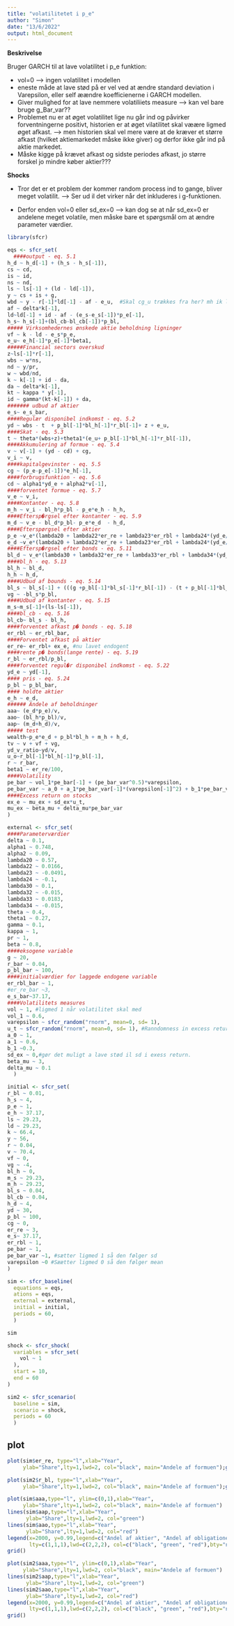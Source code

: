 ```yaml
---
title: "volatilitetet i p_e"
author: "Simon"
date: "13/6/2022"
output: html_document
---
```


**Beskrivelse**

Bruger GARCH til at lave volatilitet i p_e funktion:

- vol=0 --> ingen volatilitet i modellen 
- eneste måde at lave stød på er vel ved at ændre standard deviation i Varepsilon, eller self æændre koefficienerne i GARCH modellen. 
- Giver mulighed for at lave nemmere volatiliiets measure --> kan vel bare bruge g_Bar_var??
- Problemet nu er at øget volatilitet lige nu går ind og påvirker forventningerne positivt, historien er at øget vilatilitet skal væære ligmed øget afkast. --> men historien skal vel mere være at de kræver et større afkast (hvilket aktiemarkedet måske ikke giver) og derfor ikke går ind på aktie markedet.
- Måske kigge på krævet afkast og sidste periodes afkast, jo større forskel jo mindre køber aktier???

**Shocks**

- Tror det er et problem der kommer random process ind to gange, bliver meget volatilit. --> Ser ud il det virker når det inkluderes i g-funktionen. 

- Derfor enden vol=0 eller sd_ex=0 --> kan dog se at når sd_ex=0 er andelene meget volatile, men måske bare et spørgsmål om at ændre parameter værdier.

```r
library(sfcr)
```

```r
eqs <- sfcr_set(
  ####output - eq. 5.1
h_d ~ h_d[-1] + (h_s - h_s[-1]), 
cs ~ cd,
is ~ id,
ns ~ nd,
ls ~ ls[-1] + (ld - ld[-1]), 
y ~ cs + is + g,
wbd ~ y - r[-1]*ld[-1] - af - e_u,  #Skal cg_u trækkes fra her? mh ik ligmed ms så? Hvad hedder historien så?
af ~ delta*k[-1],
ld~ld[-1] + id - af - (e_s-e_s[-1])*p_e[-1], 
h_s~ h_s[-1]+(bl_cb-bl_cb[-1])*p_bl, 
##### Virksomhedernes ønskede aktie beholdning ligninger 
vf ~ k - ld - e_s*p_e,   
e_u~ e_h[-1]*p_e[-1]*beta1,  
#####Financial sectors overskud 
z~ls[-1]*r[-1], 
wbs ~ w*ns, 
nd ~ y/pr, 
w ~ wbd/nd, 
k ~ k[-1] + id - da, 
da ~ delta*k[-1],
kt ~ kappa * y[-1],
id ~ gamma*(kt-k[-1]) + da,
####### udbud af aktier
e_s~ e_s_bar, 
####Regulær disponibel indkomst - eq. 5.2
yd ~ wbs - t  + p_bl[-1]*bl_h[-1]*r_bl[-1]+ z + e_u,   
####Skat - eq. 5.3 
t ~ theta*(wbs+z)+theta1*(e_u+ p_bl[-1]*bl_h[-1]*r_bl[-1]), 
####Akkumulering af formue - eq. 5.4
v ~ v[-1] + (yd - cd) + cg,  
v_i ~ v,
####kapitalgevinster - eq. 5.5
cg ~ (p_e-p_e[-1])*e_h[-1], 
####forbrugsfunktion - eq. 5.6
cd ~ alpha1*yd_e + alpha2*v[-1],
####forventet formue - eq. 5.7
v_e ~ v_i, 
####Kontanter - eq. 5.8
m_h ~ v_i - bl_h*p_bl - p_e*e_h - h_h,   
####Eftersp�rgsel efter kontanter - eq. 5.9
m_d ~ v_e - bl_d*p_bl- p_e*e_d  - h_d,
####Efterspørgsel efter aktier
p_e ~v_e*(lambda20 + lambda22*er_re + lambda23*er_rbl + lambda24*(yd_e/v_e))/e_s+ vol*pe_bar, # Tilføjet sidste led for at skabe volatilitet.  
e_d ~v_e*(lambda20 + lambda22*er_re + lambda23*er_rbl + lambda24*(yd_e/v_e))/p_e, 
####Eftersp�rgsel efter bonds - eq. 5.11
bl_d ~ v_e*(lambda30 + lambda32*er_re + lambda33*er_rbl + lambda34*(yd_e/v_e))/p_bl,
####bl_h - eq. 5.13
bl_h ~ bl_d,
h_h ~ h_d,
####Udbud af bounds - eq. 5.14
bl_s ~ bl_s[-1] + (((g +p_bl[-1]*bl_s[-1]*r_bl[-1]) - (t + p_bl[-1]*bl_cb[-1]*r_bl[-1]))/p_bl),
vg ~ -bl_s*p_bl,
####Udbud af kontanter - eq. 5.15
m_s~m_s[-1]+(ls-ls[-1]),
####bl_cb - eq. 5.16
bl_cb~ bl_s - bl_h, 
####forventet afkast p� bonds - eq. 5.18
er_rbl ~ er_rbl_bar,
####Forventet afkast på aktier 
er_re~ er_rbl+ ex_e, #nu lavet endogent
####rente p� bonds(lange rente) - eq. 5.19
r_bl ~ er_rbl/p_bl, 
####forventet regul�r disponibel indkomst - eq. 5.22
yd_e ~ yd[-1],
#### pris - eq. 5.24
p_bl ~ p_bl_bar,
#### holdte aktier
e_h ~ e_d,
###### Andele af beholdninger
aaa~ (e_d*p_e)/v,
aao~ (bl_h*p_bl)/v,
aap~ (m_d+h_d)/v,
##### test
wealth~p_e*e_d + p_bl*bl_h + m_h + h_d,
tv ~ v + vf + vg,
yd_v_ratio~yd/v,
u_o~r_bl[-1]*bl_h[-1]*p_bl[-1],
r ~ r_bar,
beta1 ~ er_re/100,
####Volatility
pe_bar ~ vol_1*pe_bar[-1] + (pe_bar_var^0.5)*varepsilon,
pe_bar_var ~ a_0 + a_1*pe_bar_var[-1]*(varepsilon[-1]^2) + b_1*pe_bar_var[-1], #Brugt ligning fra kilde
####Excess return on stocks
ex_e ~ mu_ex + sd_ex*u_t,
mu_ex ~ beta_mu + delta_mu*pe_bar_var
)
```

```r
external <- sfcr_set(
####Parameterværdier
delta ~ 0.1,
alpha1 ~ 0.748,
alpha2 ~ 0.09, 
lambda20 ~ 0.57,
lambda22 ~ 0.0166,
lambda23 ~ -0.0491,
lambda24 ~ -0.1, 
lambda30 ~ 0.1, 
lambda32 ~ -0.015,
lambda33 ~ 0.0183,
lambda34 ~ -0.015,
theta ~ 0.4,
theta1 ~ 0.27,
gamma ~ 0.1, 
kappa ~ 1,
pr ~ 1,
beta ~ 0.8,  
####eksogene variable
g ~ 20,
r_bar ~ 0.04, 
p_bl_bar ~ 100,
####initialværdier for laggede endogene variable
er_rbl_bar ~ 1,
#er_re_bar ~3,
e_s_bar~37.17,
####Volatilitets measures
vol ~ 1, #ligmed 1 når volatilitet skal med
vol_1 ~ 0.6,
varepsilon ~ sfcr_random("rnorm", mean=0, sd= 1),
u_t ~ sfcr_random("rnorm", mean=0, sd= 1), #Ranndomness in excess return
a_0 ~ 1,
a_1 ~ 0.6,
b_1 ~0.3,
sd_ex ~ 0,#gør det muligt a lave stød il sd i exess return.
beta_mu ~ 3,
delta_mu ~ 0.1
  )
```


```r
initial <- sfcr_set(
r_bl ~ 0.01,
h_s ~ 4, 
p_e ~ 1,
e_h ~ 37.17,   
ls ~ 29.23,  
ld ~ 29.23,  
k ~ 66.4,
y ~ 56,
r ~ 0.04,
v ~ 70.4,
vf ~ 0,
vg ~ -4,
bl_h ~ 0,
m_s ~ 29.23, 
m_h ~ 29.23, 
bl_s ~ 0.04, 
bl_cb ~ 0.04, 
h_d ~ 4,
yd ~ 30,
p_bl ~ 100,
cg ~ 0,
er_re ~ 3,
e_s~ 37.17,   
er_rbl ~ 1,
pe_bar ~ 1,
pe_bar_var ~1, #sætter ligmed 1 så den følger sd
varepsilon ~0 #Sæætter ligmed 0 så den følger mean
)
```


```r
sim <- sfcr_baseline(
  equations = eqs,
  ations = eqs, 
  external = external,
  initial = initial,
  periods = 60, 
  )
```

```r
sim
```

```r
shock <- sfcr_shock(
  variables = sfcr_set(
    vol ~ 1
  ),
  start = 10,
  end = 60
)
```


```r
sim2 <- sfcr_scenario(
  baseline = sim,
  scenario = shock,
  periods = 60
  )
```


## plot

```r
plot(sim$er_re, type="l",xlab="Year",
     ylab="Share",lty=1,lwd=2, col="black", main="Andele af formuen");grid()
```

```r
plot(sim2$r_bl, type="l",xlab="Year",
     ylab="Share",lty=1,lwd=2, col="black", main="Andele af formuen");grid()
```

```r
plot(sim$aaa,type="l", ylim=c(0,1),xlab="Year",
     ylab="Share",lty=1,lwd=2, col="black", main="Andele af formuen")
lines(sim$aap,type="l",xlab="Year",
      ylab="Share",lty=1,lwd=2, col="green")
lines(sim$aao,type="l",xlab="Year",
      ylab="Share",lty=1,lwd=2, col="red")
legend(x=2000, y=0.99,legend=c("Andel af aktier", "Andel af obligationer", "Andel af penge"),
       lty=c(1,1,1),lwd=c(2,2,2), col=c("black", "green", "red"),bty="n")
grid()
```

```r
plot(sim2$aaa,type="l", ylim=c(0,1),xlab="Year",
     ylab="Share",lty=1,lwd=2, col="black", main="Andele af formuen")
lines(sim2$aap,type="l",xlab="Year",
      ylab="Share",lty=1,lwd=2, col="green")
lines(sim2$aao,type="l",xlab="Year",
      ylab="Share",lty=1,lwd=2, col="red")
legend(x=2000, y=0.99,legend=c("Andel af aktier", "Andel af obligationer", "Andel af penge"),
       lty=c(1,1,1),lwd=c(2,2,2), col=c("black", "green", "red"),bty="n")
grid()
```
